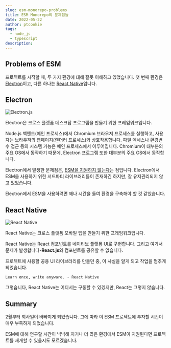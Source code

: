 ```yaml
---
slug: esm-monorepo-problems
title: ESM Monorepo의 문제점들
date: 2022-05-22
author: ptcookie
tags:
  - node_js
  - typescript
description:
---
```


## Problems of ESM

프로젝트를 시작할 때, 두 가지 환경에 대해 잘못 이해하고 있었습니다.
첫 번째 환경은 [Electron](https://www.electronjs.org/)이고, 다른 하나는 [React Native](https://reactnative.dev/)입니다.

## Electron

![Electron.js](/images/electronjs.png)

Electron은 크로스 플랫폼 데스크탑 프로그램을 만들기 위한 프레임워크입니다.

Node.js 백엔드(메인 프로세스)에서 Chromium 브라우저 프로세스를 실행하고, 사용자는 브라우저의 웹페이지(렌더러 프로세스)와 상호작용합니다.
파일 엑세스나 환경변수 접근 등의 시스템 기능은 메인 프로세스에서 이루어집니다.
Chromium이 대부분의 주요 OS에서 동작하기 때문에, Electron 프로그램 또한 대부분의 주요 OS에서 동작합니다.

Electron에서 발생한 문제점은, [ESM을 지원하지 않는다](https://github.com/electron/electron/issues/21457)는 점입니다.
Electron에서 ESM을 사용하기 위한 서드파티 라이브러리들이 존재하긴 하지만, 잘 유지관리되지 않고 있었습니다.

Electron에서 ESM을 사용하려면 꽤나 시간을 들여 환경을 구축해야 할 것 같았습니다.

## React Native

![React Native](/images/reactnative.png)

React Native는 크로스 플랫폼 모바일 앱을 만들기 위한 프레임워크입니다.

React Native는 React 컴포넌트를 네이티브 플랫폼 UI로 구현합니다.
그리고 여기서 문제가 발생합니다-**React.js**와 컴포넌트를 공유할 수 없습니다.

프로젝트에 사용할 공용 UI 라이브러리를 만들던 중, 이 사실을 알게 되고 작업을 멈추게 되었습니다.

`Learn once, write anyware. - React Native`

그렇습니다, React Native는 어디서는 구동할 수 있겠지만, React는 그렇지 않습니다.

## Summary

2월부터 회사일이 바빠지게 되었습니다. 그에 따라 이 ESM 프로젝트에 투자할 시간이 매우 부족하게 되었습니다.

ESM에 대해 연구할 시간이 넉넉해 지거나 더 많은 환경에서 ESM이 지원된다면 프로젝트를 재개할 수 있을지도 모르겠습니다.
